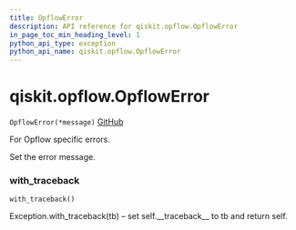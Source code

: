 ```yaml
---
title: OpflowError
description: API reference for qiskit.opflow.OpflowError
in_page_toc_min_heading_level: 1
python_api_type: exception
python_api_name: qiskit.opflow.OpflowError
---
```


# qiskit.opflow\.OpflowError

<span id="qiskit.opflow.OpflowError" />

`OpflowError(*message)` [GitHub](https://github.com/qiskit/qiskit/tree/stable/0.17/qiskit/opflow/exceptions.py "view source code")

For Opflow specific errors.

Set the error message.

### with\_traceback

<span id="qiskit.opflow.OpflowError.with_traceback" />

`with_traceback()`

Exception.with\_traceback(tb) – set self.\_\_traceback\_\_ to tb and return self.

